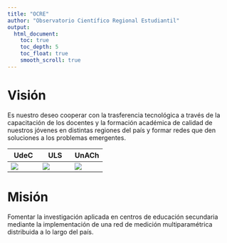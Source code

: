 ```yaml
---
title: "OCRE"
author: "Observatorio Científico Regional Estudiantil"
output:
  html_document:
    toc: true
    toc_depth: 5
    toc_float: true
    smooth_scroll: true
---
```


# Visión
Es nuestro deseo cooperar con la trasferencia tecnológica a través de la capacitación de los docentes y la formación académica de calidad de nuestros jóvenes en distintas regiones del país y formar redes que den soluciones a los problemas emergentes.

|UdeC|ULS|UnACh|
|---|---|---|
|![](image/udec-150.png)|![](image/uls-150.png)|![](image/unach-150.png)|

# Misión
Fomentar la investigación aplicada en centros de educación secundaria mediante la implementación de una red de medición multiparamétrica distribuida a lo largo del país. 




